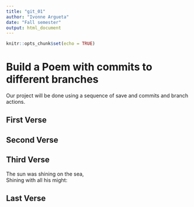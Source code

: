 ```yaml
---
title: "git_01"
author: "Ivonne Argueta"
date: "Fall semester"
output: html_document
---
```


```r
knitr::opts_chunk$set(echo = TRUE)
```
# Build a Poem with commits to different branches
Our project will be done using a sequence of save and commits and branch actions.
<!-- Do not modify or change any text in "!--" bracketed areas such as this --- these are instructions to
you, if you change any of this the git program will notice it and compromise your git merging strategy !-->

## First Verse 
<!--Put the first five lines of a poem by Lewis Carrol in this section!-->
      
## Second Verse
<!--Put the first five lines of a poem by Robert Frost here!-->

## Third Verse
<!--Put the first two verses of The Walrus and the Carpenter here!-->
 
 The sun was shining on the sea,  
      Shining with all his might:  
      
## Last Verse
<!--Put a short poem of your choice 8-20 lines,here!-->
